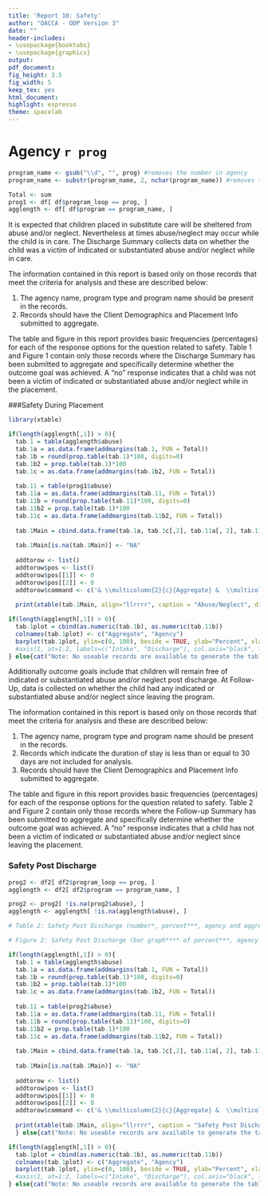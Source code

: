 ```yaml
---
title: 'Report 10: Safety'
author: "OACCA - ODP Version 3"
date: ""
header-includes:
- \usepackage{booktabs}
- \usepackage{graphicx}
output:
pdf_document:
fig_height: 3.5
fig_width: 5
keep_tex: yes
html_document:
highlight: espresso
theme: spacelab
---
```


# Agency `r prog`

```r
program_name <- gsub("\\d", "", prog) #removes the number in agency
program_name <- substr(program_name, 2, nchar(program_name)) #removes the first character (space)

Total <- sum
prog1 <- df[ df$program_loop == prog, ]
agglength <- df[ df$program == program_name, ]
```


It is expected that children placed in substitute care will be sheltered from abuse and/or neglect.  Nevertheless at times abuse/neglect may occur while the child is in care.  The Discharge Summary collects data on whether the child was a victim of indicated or substantiated abuse and/or neglect while in care.  

The information contained in this report is based only on those records that meet the criteria for analysis and these are described below:

1. The agency name, program type and program name should be present in the records.
2. Records should have the Client Demographics and Placement Info submitted to aggregate.

The table and figure in this report provides basic frequencies (percentages) for each of the response options for the question related to safety.  Table 1 and Figure 1 contain only those records where the Discharge Summary has been submitted to aggregate and specifically determine whether the outcome goal was achieved. A "no" response indicates that a child was not been a victim of indicated or substantiated abuse and/or neglect while in the placement.

###Safety During Placement

\begin{itemize}
\item `r length(agglength[,1])` Aggregate records available
\item `r length(prog1[,1])` Agency records available
\end{itemize}



```r
library(xtable)

if(length(agglength[,1]) > 0){
  tab.1 = table(agglength$abuse)
  tab.1a = as.data.frame(addmargins(tab.1, FUN = Total))
  tab.1b = round(prop.table(tab.1)*100, digits=0)
  tab.1b2 = prop.table(tab.1)*100
  tab.1c = as.data.frame(addmargins(tab.1b2, FUN = Total))
  
  tab.11 = table(prog1$abuse)
  tab.11a = as.data.frame(addmargins(tab.11, FUN = Total))
  tab.11b = round(prop.table(tab.11)*100, digits=0)
  tab.11b2 = prop.table(tab.1)*100
  tab.11c = as.data.frame(addmargins(tab.11b2, FUN = Total))
  
  tab.1Main = cbind.data.frame(tab.1a, tab.1c[,2], tab.11a[, 2], tab.11c[,2])
  
  tab.1Main[is.na(tab.1Main)] <- "NA"
  
  addtorow <- list()
  addtorow$pos <- list()
  addtorow$pos[[1]] <- 0
  addtorow$pos[[2]] <- 0
  addtorow$command <- c('& \\multicolumn{2}{c}{Aggregate} &  \\multicolumn{2}{c}{Agency} \\\\\n', 'Abuse/Neglect & N & \\% & N & \\% \\\\\n')
  
  print(xtable(tab.1Main, align="llrrrr", caption = "Abuse/Neglect", digits = c(0, 0, 0, 2, 0, 2)),hline.after = c(0, -1, (length(tab.1Main[,1])-1), length(tab.1Main[,1])), type='latex', comment=FALSE, include.rownames=FALSE, include.colnames = F, caption.placement = "top", booktabs = TRUE, add.to.row = addtorow)} else{cat("Note: No useable records are available to generate the table and figure.")}
```


```r
if(length(agglength[,1]) > 0){
  tab.1plot = cbind(as.numeric(tab.1b), as.numeric(tab.11b))
  colnames(tab.1plot) <- c("Aggregate", "Agency")
  barplot(tab.1plot, ylim=c(0, 100), beside = TRUE, ylab="Percent", xlab="Abuse/Neglect", col="gray", main="Figure 1: Safety During Placement", cex.axis = 0.8, cex.main = 0.8, font.main = 1, family="serif")
  #axis(1, at=1:2, labels=c("Intake", "Discharge"), col.axis="black", las=1)
} else{cat("Note: No useable records are available to generate the table and figure.")}
```

Additionally outcome goals include that children will remain free of indicated or substantiated abuse and/or neglect post discharge. At Follow-Up, data is collected on whether the child had any indicated or substantiated abuse and/or neglect since leaving the program. 

The information contained in this report is based only on those records that meet the criteria for analysis and these are described below:

1. The agency name, program type and program name should be present in the records.
2. Records which indicate the duration of stay is less than or equal to 30 days are not included for analysis.
3. Records should have the Client Demographics and Placement Info submitted to aggregate.

The table and figure in this report provides basic frequencies (percentages) for each of the response options for the question related to safety.  Table 2 and Figure 2 contain only those records where the Follow-up Summary has been submitted to aggregate and specifically determine whether the outcome goal was achieved. A "no" response indicates that a child has not been a victim of indicated or substantiated abuse and/or neglect since leaving the placement.

### Safety Post Discharge

```r

prog2 <- df2[ df2$program_loop == prog, ]
agglength <- df2[ df2$program == program_name, ]

prog2 <- prog2[ !is.na(prog2$abuse), ]
agglength <- agglength[ !is.na(agglength$abuse), ]
```

\begin{itemize}
\item `r length(agglength$abuse)` Aggregate records available
\item `r length(prog2$abuse)` Agency records available
\end{itemize}


```r
# Table 2: Safety Post Discharge (number*, percent***, agency and aggregate*)

# Figure 2: Safety Post Discharge (bar graph**** of percent***, agency and aggregate*)
```


```r
if(length(agglength[,1]) > 0){
  tab.1 = table(agglength$abuse)
  tab.1a = as.data.frame(addmargins(tab.1, FUN = Total))
  tab.1b = round(prop.table(tab.1)*100, digits=0)
  tab.1b2 = prop.table(tab.1)*100
  tab.1c = as.data.frame(addmargins(tab.1b2, FUN = Total))
  
  tab.11 = table(prog2$abuse)
  tab.11a = as.data.frame(addmargins(tab.11, FUN = Total))
  tab.11b = round(prop.table(tab.11)*100, digits=0)
  tab.11b2 = prop.table(tab.1)*100
  tab.11c = as.data.frame(addmargins(tab.11b2, FUN = Total))
  
  tab.1Main = cbind.data.frame(tab.1a, tab.1c[,2], tab.11a[, 2], tab.11c[,2])
  
  tab.1Main[is.na(tab.1Main)] <- "NA"
  
  addtorow <- list()
  addtorow$pos <- list()
  addtorow$pos[[1]] <- 0
  addtorow$pos[[2]] <- 0
  addtorow$command <- c('& \\multicolumn{2}{c}{Aggregate} &  \\multicolumn{2}{c}{Agency} \\\\\n', 'Abuse/Neglect & N & \\% & N & \\% \\\\\n')
  
  print(xtable(tab.1Main, align="llrrrr", caption = "Safety Post Discharge", digits = c(0, 0, 0, 2, 0, 2)),hline.after = c(0, -1, (length(tab.1Main[,1])-1), length(tab.1Main[,1])), type='latex', comment=FALSE, include.rownames=FALSE, include.colnames = F, caption.placement = "top", booktabs = TRUE, add.to.row = addtorow)
  } else{cat("Note: No useable records are available to generate the table and figure.")}
```


```r
if(length(agglength[,1]) > 0){
  tab.1plot = cbind(as.numeric(tab.1b), as.numeric(tab.11b))
  colnames(tab.1plot) <- c("Aggregate", "Agency")
  barplot(tab.1plot, ylim=c(0, 100), beside = TRUE, ylab="Percent", xlab="Abuse/Neglect", col="gray", main="Figure 2: Safety Post Discharge", cex.axis = 0.8, cex.main = 0.8, font.main = 1, family="serif")
  #axis(1, at=1:2, labels=c("Intake", "Discharge"), col.axis="black", las=1)
} else{cat("Note: No useable records are available to generate the table and figure.")}
```
